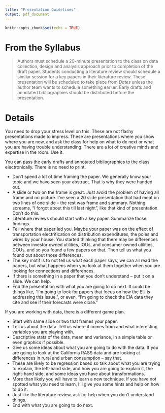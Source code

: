 ```yaml
---
title: "Presentation Guidelines"
output: pdf_document
---
```


```r
knitr::opts_chunk$set(echo = TRUE)
```

# From the Syllabus

> Authors must schedule a 20-minute presentation to the class on data collection, design and analysis approach prior to completion of the draft paper.  Students conducting a literature review should schedule a similar session for a key papers in their literature review. These presentation will be scheduled to take place from _Dates_ unless the author team wants to schedule something earlier.  Early drafts and annotated bibliographies should be distributed before the presentation.

# Details

You need to drop your stress level on this.  These are not flashy presentations made to impress.  These are presentations where you show where you are now, and ask the class for help on what to do next or what you are having trouble understanding.  There are a lot of creative minds and expertise in the room.  Use it.

You can pass the early drafts and annotated bibliographies to the class electronically.   There is no need to print.

+ Don't spend a lot of time framing the paper.  We generally know your topic and we have seen your abstract.  That is why they were handed out.
+ A slide or two on the frame is great. Just avoid the problem of having all frame and no picture.  I've seen a 20 slide presentation that had meat on  two lines of one slide -- the rest was frame and summary.  Nothing screams, "I forgot about this till last night", like that kind of presentation. Don't do this. 
+ Literature reviews should start with a key paper.  Summarize those findings.
+ Tell where that paper led you.  Maybe your paper was on the effect of transportation electrification on distribution expenditures, the poles and wires by your house.  You started thinking that there may be differences between investor owned utilities, IOUs, and consumer owned utilities, COUs, and so you found a few papers on that.  Then tell us what you found out about those differences.
+ The key motif is to not tell us what each paper says, we can all read the papers, but what happens when you look at them together when you are looking for connections and differences.
+ If there is something in a paper that you don't understand -- put it on a slide.  We can help. 
+ End the presentation with what you are going to do next.  It could be things like, "I'm going to look for papers that focus on how the EU is addressing this issue.", or even, "I'm going to check the EIA data they cite and see if their forecasts were close."


If you are working with data, there is a different game plan.

+ Start with same slide or two that frames your paper.
+ Tell us about the data.  Tell us where it comes from and what interesting variables you are playing with.
+ Descriptive stats of the data, mean and variance, in a simple table or even graphics if possible.
+ Give us some ideas about what you are going to do with the data. If you are going to look at the California RASS data and are looking at differences in rural and urban consumption -- say that.
+ These are likely to be regression based so talk about what you are trying to explain, the left-hand side, and how you are going to explain it, the right-hand side, and some ideas you have about transformations.
+ More than likely you will have to learn a new technique.  If you have not spotted what you need to learn, I'll give you some hints and help on how to do it.
+ Just like the literature review, ask for help when you don't understand things.
+ End with what you are going to do next.